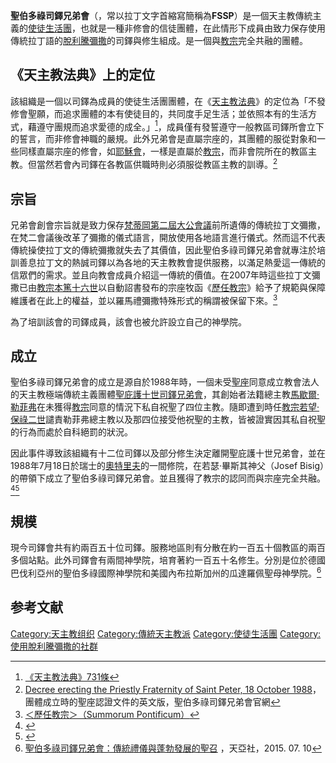 {{citation style|time=2019-09-26T08:59:55+00:00}}
{{refimprove|time=2019-09-26T08:59:55+00:00}}
{{Infobox Organization
|name = 聖伯多祿司鐸兄弟會<br />Fraternitas Sacerdotalis Sancti Petri
|image = 
|caption = <small>聖伯多祿司鐸兄弟會的標誌</small>
|size = 225px
|abbreviation = F.S.S.P.
|motto =
|formation = {{Start date and years ago|1988|7|18}}
|headquarters = ''Maison Saint-Pierre-Canisius''
|location = [[瑞士|瑞士]][[弗里堡|弗里堡]]<br>Chemin du Schönberg 8
|coords = {{Coord|46.804796|7.160385|display=title,inline|type:landmark}}
|type = 羅馬天主教宗座直屬之司鐸使徒生活團
|leader_title = 總會長
|leader_name = 若望·貝格蒙席（John Berg）
|key_people = 若瑟·畢斯其神父（Josef Bisig，創始人）
|website = [http://www.fssp.org/ www.fssp.org]
}}

'''聖伯多祿司鐸兄弟會'''（{{lang-la|Fraternitas Sacerdotalis Sancti Petri}}，常以拉丁文字首縮寫簡稱為'''FSSP'''）是一個天主教傳統主義的[[使徒生活團|使徒生活團]]，也就是一種非修會的信徒團體，在此情形下成員由致力保存使用傳統拉丁語的[[脫利騰彌撒|脫利騰彌撒]]的司鐸與修生組成。是一個與[[教宗|教宗]]完全共融的團體。

== 《天主教法典》上的定位 ==
該組織是一個以司鐸為成員的使徒生活團團體，在《[[天主教法典|天主教法典]]》的定位為「不發修會聖願，而追求團體的本有使徒目的，共同度手足生活；並依照本有的生活方式，藉遵守團規而追求愛德的成全。」<ref>[http://www.vatican.va/chinese/cic/cic-libro-II-ParteIII-cann573-746_zh-t.pdf 《天主教法典》731條]</ref>，成員僅有發誓遵守一般教區司鐸所會立下的誓言，而非修會神職的嚴規。此外兄弟會是直屬宗座的，其團體的服從對象和一些同樣直屬宗座的修會，如[[耶穌會|耶穌會]]，一樣是直屬於[[教宗|教宗]]，而非會院所在的教區主教。但當然若會內司鐸在各教區供職時則必須服從教區主教的訓導。<ref>[http://www.fssp.org/en/decerec.htm Decree erecting the Priestly Fraternity of Saint Peter, 18 October 1988]，團體成立時的聖座認證文件的英文版，聖伯多祿司鐸兄弟會官網</ref>

== 宗旨 ==
兄弟會創會宗旨就是致力保存[[梵蒂岡第二屆大公會議|梵蒂岡第二屆大公會議]]前所遺傳的傳統拉丁文彌撒，在梵二會議後改革了彌撒的儀式語言，開放使用各地語言進行儀式。然而這不代表傳統操使拉丁文的傳統彌撒就失去了其價值，因此聖伯多祿司鐸兄弟會就專注於培訓善息拉丁文的熱誠司鐸以為各地的天主教教會提供服務，以滿足熱愛這一傳統的信眾們的需求。並且向教會成員介紹這一傳統的價值。在2007年時這些拉丁文彌撒已由[[教宗本篤十六世|教宗本篤十六世]]以自動詔書發布的宗座牧函《[[歷任教宗_(宗座牧函)|歷任教宗]]》給予了規範與保障維護者在此上的權益，並以羅馬禮彌撒特殊形式的稱謂被保留下來。<ref>[http://archive.hsscol.org.hk/Archive/database/document/P270.pdf ＜歷任教宗＞（Summorum Pontificum）]</ref>

為了培訓該會的司鐸成員，該會也被允許設立自己的神學院。

== 成立 ==
聖伯多祿司鐸兄弟會的成立是源自於1988年時，一個未受[[聖座|聖座]]同意成立教會法人的天主教極端傳統主義團體[[聖庇護十世司鐸兄弟會|聖庇護十世司鐸兄弟會]]，其創始者法籍總主教[[馬歇爾·勒菲弗|馬歇爾·勒菲弗]]在未獲得[[教宗|教宗]]同意的情況下私自祝聖了四位主教。隨即遭到時任[[教宗若望·保祿二世|教宗若望·保祿二世]]譴責勒菲弗總主教以及那四位接受他祝聖的主教，皆被證實因其私自祝聖的行為而處於自科絕罰的狀況。

因此事件導致該組織有十二位司鐸以及部分修生決定離開聖庇護十世兄弟會，並在1988年7月18日於瑞士的[[奧特里夫|奧特里夫]]的一間修院，在若瑟·畢斯其神父（Josef Bisig）的帶領下成立了聖伯多祿司鐸兄弟會。並且獲得了教宗的認同而與宗座完全共融。
<ref name="synod">{{Cite conference | title = Audition of the Auditors II | booktitle = ''Synodus Episcoporum'' Bulletin | publisher = Holy See Press Office | date = September 30 – October 27, 2001 | url = http://www.vatican.va/news_services/press/sinodo/documents/bollettino_20_x-ordinaria-2001/02_inglese/b18_02.html#Rev._Arnaud_DEVILLERS,_F.S.S.P.,_Superior_General_of_the_Fraternity_of_the_Priests_of_St._Peter_(United_States_of_America) | accessdate = June 10, 2010}}</ref><ref>{{Cite web | last = Devillers | first = Arnaud | title = A Response to Christopher Ferrara | publisher = Latin Mass Magazine | date = Summer 2002 | url = http://www.latinmassmagazine.com/articles/articles_2002_SU_Devillers.html | accessdate = June 10, 2010 | archive-url = https://web.archive.org/web/20040414032730/http://www.latinmassmagazine.com/articles/articles_2002_SU_Devillers.html | archive-date = 2004-04-14 | dead-url = yes }}</ref>

== 規模 ==
現今司鐸會共有約兩百五十位司鐸。服務地區則有分散在約一百五十個教區的兩百多個站點。此外司鐸會有兩間神學院，培育著約一百五十名修生。分別是位於德國巴伐利亞州的聖伯多祿國際神學院和美國內布拉斯加州的瓜達羅佩聖母神學院。<ref>[https://china.ucanews.com/2015/07/10/%E3%80%90%E7%89%B9%E7%A8%BF%E3%80%91%E8%81%96%E4%BC%AF%E5%A4%9A%E7%A5%BF%E5%8F%B8%E9%90%B8%E5%85%84%E5%BC%9F%E6%9C%83%EF%BC%9A%E5%82%B3%E7%B5%B1%E7%A6%AE%E5%84%80%E8%88%87%E8%93%AC%E5%8B%83%E7%99%BC/ 聖伯多祿司鐸兄弟會：傳統禮儀與蓬勃發展的聖召] {{Wayback|url=https://china.ucanews.com/2015/07/10/%E3%80%90%E7%89%B9%E7%A8%BF%E3%80%91%E8%81%96%E4%BC%AF%E5%A4%9A%E7%A5%BF%E5%8F%B8%E9%90%B8%E5%85%84%E5%BC%9F%E6%9C%83%EF%BC%9A%E5%82%B3%E7%B5%B1%E7%A6%AE%E5%84%80%E8%88%87%E8%93%AC%E5%8B%83%E7%99%BC/ |date=20190611142957 }}，天亞社，2015. 07. 10</ref>

== 参考文献 ==
{{reflist}}

[[Category:天主教组织|Category:天主教组织]]
[[Category:傳統天主教派|Category:傳統天主教派]]
[[Category:使徒生活團|Category:使徒生活團]]
[[Category:使用脫利騰彌撒的社群|Category:使用脫利騰彌撒的社群]]